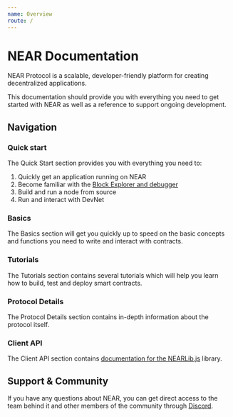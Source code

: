 ```yaml
---
name: Overview
route: /
---
```


# NEAR Documentation

NEAR Protocol is a scalable, developer-friendly platform for creating decentralized applications.

This documentation should provide you with everything you need to get started with NEAR as well as a reference to support ongoing development.


## Navigation

### Quick start

The Quick Start section provides you with everything you need to:

  1. Quickly get an application running on NEAR
  2. Become familiar with the [Block Explorer and debugger](https://studio.nearprotocol.com/debugger/)
  3. Build and run a node from source
  4. Run and interact with DevNet


### Basics

The Basics section will get you quickly up to speed on the basic concepts and functions you need to write and interact with contracts.

### Tutorials

The Tutorials section contains several tutorials which will help you learn how to build, test and deploy smart contracts.

### Protocol Details

The Protocol Details section contains in-depth information about the protocol itself.

### Client API

The Client API section contains [documentation for the NEARLib.js](/lib/js) library.


## Support & Community

If you have any questions about NEAR, you can get direct access to the team behind it and other members of the community through [Discord](http://near.chat).

